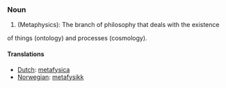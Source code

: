 ===Noun===

#(Metaphysics): The branch of philosophy that deals with the existence
of things (ontology) and processes (cosmology).

====Translations====
*[[Dutch]]: [[metafysica]]
*[[Norwegian]]: [[metafysikk]]